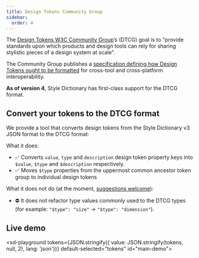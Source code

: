 ```yaml
---
title: Design Tokens Community Group
sidebar:
  order: 4
---
```



The [Design Tokens W3C Community Group](https://www.w3.org/community/design-tokens/)’s (DTCG) goal is to "provide standards upon which products and design tools can rely for sharing stylistic pieces of a design system at scale".

The Community Group publishes a [specification defining how Design Tokens ought to be formatted](https://tr.designtokens.org/format/) for cross-tool and cross-platform interoperability.

**As of version 4**, Style Dictionary has first-class support for the DTCG format.

## Convert your tokens to the DTCG format

We provide a tool that converts design tokens from the Style Dictionary v3 JSON format to the DTCG format:

<div spacer></div>
<sd-dtcg-convert></sd-dtcg-convert>

What it does:

- ✅ Converts `value`, `type` and `description` design token property keys into `$value`, `$type` and `$description` respectively.
- ✅ Moves `$type` properties from the uppermost common ancestor token group to individual design tokens

What it does not do (at the moment, [suggestions welcome](https://github.com/amzn/style-dictionary/issues/new?title=Conversion%20tool%20suggestion:%20%3Cyour-suggestion-here%3E)):

- ⛔ It does not refactor type values commonly used to the DTCG types (for example: `"$type": "size"` -> `"$type": "dimension"`).

## Live demo

<sd-playground tokens={JSON.stringify({ value: JSON.stringify(tokens, null, 2), lang: 'json'})} default-selected="tokens" id="main-demo">

  <div style="height: 100%" slot="monaco-editor"></div>
</sd-playground>
